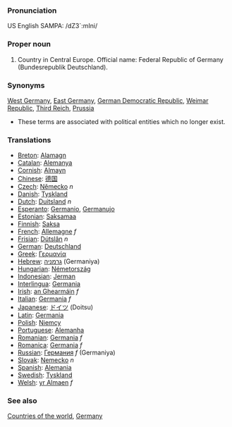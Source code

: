 ===Pronunciation===
US English SAMPA: /dZ3`:mIni/
===Proper noun===

# Country in Central Europe. Official name: Federal Republic of Germany (Bundesrepublik Deutschland).

===Synonyms===
[[West Germany]], [[East Germany]], [[German Democratic Republic]], [[Weimar Republic]], [[Third Reich]], [[Prussia]]
*These terms are associated with political entities which no longer exist.
===Translations===
*[[Breton]]: [[Alamagn]]
*[[Catalan]]: [[Alemanya]]
*[[Cornish]]: [[Almayn]]
*[[Chinese]]: [[德国]]
*[[Czech]]: [[Německo]] ''n''
*[[Danish]]: [[Tyskland]]
*[[Dutch]]: [[Duitsland]] ''n''
*[[Esperanto]]: [[Germanio]], [[Germanujo]]
*[[Estonian]]: [[Saksamaa]]
*[[Finnish]]: [[Saksa]]
*[[French]]: [[Allemagne]] ''f''
*[[Frisian]]: [[Dútslân]] ''n''
*[[German]]: [[Deutschland]]
*[[Greek]]: [[Γερμανία]]
*[[Hebrew]]: [[גרמניה]] (Germaniya)
*[[Hungarian]]: [[Németország]]
*[[Indonesian]]: [[Jerman]]
*[[Interlingua]]: [[Germania]]
*[[Irish]]: [[an Ghearmáin]] ''f''
*[[Italian]]: [[Germania]] ''f''
*[[Japanese]]: [[ドイツ]] (Doitsu)
*[[Latin]]: [[Germania]]
*[[Polish]]: [[Niemcy]]
*[[Portuguese]]: [[Alemanha]]
*[[Romanian]]: [[Germania]] ''f''
*[[Romanica]]: [[Germania]] ''f''
*[[Russian]]: [[Германия]] ''f'' (Germaniya)
*[[Slovak]]: [[Nemecko]] ''n''
*[[Spanish]]: [[Alemania]]
*[[Swedish]]: [[Tyskland]]
*[[Welsh]]: [[yr Almaen]] ''f''

===See also===
[[Countries of the world]], [[w:Germany|Germany]]